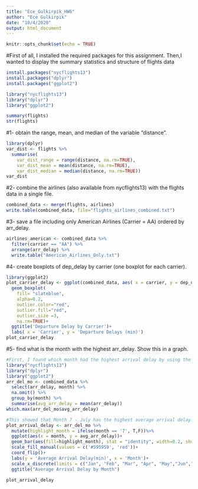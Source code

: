 ```yaml
---
title: "Ece_Gulkirpik_HW6"
author: "Ece Gulkirpik"
date: "10/4/2020"
output: html_document
---
```


```r
knitr::opts_chunk$set(echo = TRUE)
```

#First of all, I installed the required packages for this assignment. Then,I wanted to display the summary statistics and structure of flights data
```r
install.packages("nycflights13")
install.packages("dplyr")
install.packages("ggplot2")

library("nycflights13")
library("dplyr")
library("ggplot2")

summary(flights)
str(flights)
```
#1- obtain the range, mean, and median of the variable “distance”.
```r
library(dplyr)
var_dist <- flights %>%
  summarise(
    var_dist_range = range(distance, na.rm=TRUE),
    var_dist_mean = mean(distance, na.rm=TRUE),
    var_dist_median = median(distance, na.rm=TRUE))
var_dist
```

#2- combine the airlines (also available from nycflights13) with the flights data in a single file.
```r
combined_data <- merge(flights, airlines)
write.table(combined_data, file="flights_airlines_combined.txt")
```

#3- save a file including only American Airlines (Carrier = AA) ordered by arr_delay.
```r
airlines_american <- combined_data %>%
  filter(carrier == "AA") %>%
  arrange(arr_delay) %>%
  write.table("American_Airlines_Only.txt")
```

#4- create boxplots of dep_delay by carrier (one boxplot for each carrier).
```r
library(ggplot2)
plot_carrier_delay <- ggplot(combined_data, aes( x = carrier, y = dep_delay))+
  geom_boxplot(
    fill= "slateblue", 
    alpha=0.2,
    outlier.color="red",
    outlier.fill="red",
    outlier.size =3,
    na.rm=TRUE)+
  ggtitle('Departure Delay by Carrier')+
  labs( x = 'Carrier', y = 'Departure Delays (min)')
plot_carrier_delay
```

#5- find what is the month with the highest arr_delay. Show this in a graph.
```r
#First, I found which month had the highest arrival delay by using the following commands
library("nycflights13")
library("dplyr")
library("ggplot2")
arr_del_mo <- combined_data %>%
  select(arr_delay, month) %>%
  na.omit() %>%
  group_by(month) %>%
  summarise(avg_arr_delay = mean(arr_delay))
which.max(arr_del_mo$avg_arr_delay)

#This showed that Month 7 - July has the highest average arrival delay. Next, I showed this in a bar graph.
plot_arrival_delay <- arr_del_mo %>%
  mutate(highlight_month = ifelse(month == '7', T,F))%>%
  ggplot(aes(x = month, y = avg_arr_delay))+
  geom_bar(aes(fill=highlight_month), stat = "identity", width=0.2, show.legend = FALSE)+
  scale_fill_manual(values = c('#595959', 'red'))+
  coord_flip()+
  labs(y = 'Average Arrival Delay(min)', x = 'Month')+
  scale_x_discrete(limits = c("Jan", "Feb", "Mar", "Apr", "May","Jun","Jul","Aug","Sept","Oct","Nov","Dec"))+
  ggtitle("Average Arrival Delay by Month")

plot_arrival_delay
```

